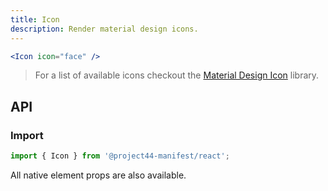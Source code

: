 ```yaml
---
title: Icon
description: Render material design icons.
---
```


```jsx
<Icon icon="face" />
```

> For a list of available icons checkout the [Material Design Icon](https://fonts.google.com/icons) library.

## API

### Import

```js
import { Icon } from '@project44-manifest/react';
```

All native element props are also available.

<PropsTable of="Icon" />
